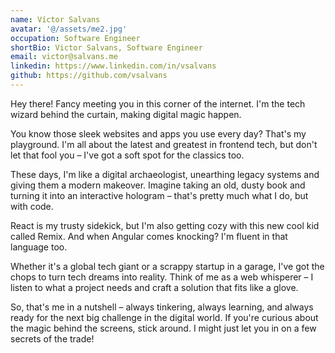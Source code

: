 ```yaml
---
name: Víctor Salvans
avatar: '@/assets/me2.jpg'
occupation: Software Engineer
shortBio: Victor Salvans, Software Engineer
email: victor@salvans.me
linkedin: https://www.linkedin.com/in/vsalvans
github: https://github.com/vsalvans
---
```


Hey there! Fancy meeting you in this corner of the internet. I'm the tech wizard behind the curtain, making digital magic happen.

You know those sleek websites and apps you use every day? That's my playground. I'm all about the latest and greatest in frontend tech, but don't let that fool you – I've got a soft spot for the classics too.

These days, I'm like a digital archaeologist, unearthing legacy systems and giving them a modern makeover. Imagine taking an old, dusty book and turning it into an interactive hologram – that's pretty much what I do, but with code.

React is my trusty sidekick, but I'm also getting cozy with this new cool kid called Remix. And when Angular comes knocking? I'm fluent in that language too.

Whether it's a global tech giant or a scrappy startup in a garage, I've got the chops to turn tech dreams into reality. Think of me as a web whisperer – I listen to what a project needs and craft a solution that fits like a glove.

So, that's me in a nutshell – always tinkering, always learning, and always ready for the next big challenge in the digital world. If you're curious about the magic behind the screens, stick around. I might just let you in on a few secrets of the trade!
